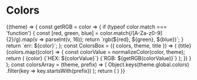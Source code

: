 

<Meta title="Docs/info/colors" />


# Colors
<Story name='colors'>
  <Box width="100%">
    <ThemeContext.Consumer>
      {(theme) => {
      const getRGB = color => {
          if (typeof color.match === 'function') {
            const [red, green, blue] = color.match(/[A-Za-z0-9]{2}/g).map(v => parseInt(v, 16));
            return `rgb(${red}, ${green}, ${blue})`;
          }
          return `err: ${color}`;
        };
        const ColorsBox = ({ colors, theme, title }) => (
          <Box fill='horizontal'>
            <Text
              weight='bold'
              size='large'
              margin={{
                vertical:'small',
              }}
            >
              {title}
            </Text>
            <Grid columns='small' rows='small' gap='xsmall'>
              {colors.map((color) => {
                const colorValue = normalizeColor(color, theme);
                return (
                  <Card key={color} background='white' gap={null}>
                    <Card.CardTitle>
                      {color}
                    </Card.CardTitle>
                    <Card.CardContent background={color}>
                      <Box fill={true} align='center' justify='center'>
                        <Box gap='medium'>
                          <Text size="small">{`HEX: ${colorValue}`}</Text>
                          <Text size="small">{`RGB: ${getRGB(colorValue)}`}</Text>
                        </Box>
                      </Box>
                    </Card.CardContent>
                  </Card>
                );
              })
              }
            </Grid>
          </Box>
        );
        const colorsArray = (theme, prefix) => (
          Object.keys(theme.global.colors)
            .filter(key => key.startsWith(prefix))
        );
        return (
          <Box gap='large' fill='horizontal' margin={{ horizontal:'xsmall' }}>
            <ColorsBox colors={colorsArray(theme,'brand')} title='brand' theme={theme} />
            <ColorsBox colors={colorsArray(theme,'background')} title='background' theme={theme} />
            <ColorsBox colors={colorsArray(theme,'text')} title='text' theme={theme} />
            <ColorsBox colors={colorsArray(theme,'accent')} title='accent' theme={theme} />
            <ColorsBox colors={colorsArray(theme,'neutral')} title='neutral' theme={theme} />
            <ColorsBox colors={colorsArray(theme,'status')} title='status' theme={theme} />
            <ColorsBox colors={colorsArray(theme,'light')} title='light' theme={theme} />
            <ColorsBox colors={colorsArray(theme,'dark')} title='dark' theme={theme} />
          </Box>
        )
      }}  
    </ThemeContext.Consumer>
  </Box>    
</Story>
